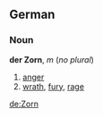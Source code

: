 ==German==
===Noun===
'''der Zorn''', ''m'' (''no plural'')

# [[anger]]
# [[wrath]], [[fury]], [[rage]]

[[de:Zorn]]